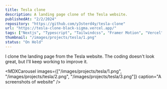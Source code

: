 ```yaml
---
title: Tesla clone
description: A landing page clone of the Tesla website.
publishedAt: "2/2/2024"
repository: "https://github.com/y3sterd4y/tesla-clone"
url: "https://tesla-clone-black-sigma.vercel.app/"
tags: ["Nextjs", "Typescript", "Tailwindcss", "Framer Motion", "Vercel"]
thumbnail: "/images/projects/tesla/1.png"
status: "On Hold"
---
```


I clone the landing page from the Tesla website. The coding doesn't look great, but I'll keep working to improve it.

<MDXCarousel images={["/images/projects/tesla/1.png", "/images/projects/tesla/2.png", "/images/projects/tesla/3.png"]} caption="A screenshots of website" />

